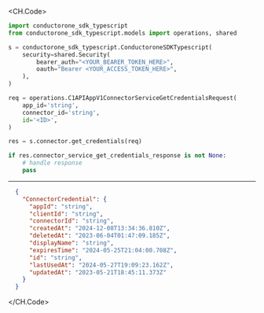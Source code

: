
<CH.Code>
```python GetCredentials.py
import conductorone_sdk_typescript
from conductorone_sdk_typescript.models import operations, shared

s = conductorone_sdk_typescript.ConductoroneSDKTypescript(
    security=shared.Security(
        bearer_auth="<YOUR_BEARER_TOKEN_HERE>",
        oauth="Bearer <YOUR_ACCESS_TOKEN_HERE>",
    ),
)

req = operations.C1APIAppV1ConnectorServiceGetCredentialsRequest(
    app_id='string',
    connector_id='string',
    id='<ID>',
)

res = s.connector.get_credentials(req)

if res.connector_service_get_credentials_response is not None:
    # handle response
    pass
```
---

```json Example Response
  {
    "ConnectorCredential": {
      "appId": "string",
      "clientId": "string",
      "connectorId": "string",
      "createdAt": "2024-12-08T13:34:36.810Z",
      "deletedAt": "2023-06-04T01:47:09.185Z",
      "displayName": "string",
      "expiresTime": "2024-05-25T21:04:00.708Z",
      "id": "string",
      "lastUsedAt": "2024-05-27T19:09:23.162Z",
      "updatedAt": "2023-05-21T18:45:11.373Z"
    }
  }
```
</CH.Code>
